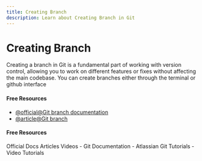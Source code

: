 ```yaml
---
title: Creating Branch
description: Learn about Creating Branch in Git
---
```


# Creating Branch

Creating a branch in Git is a fundamental part of working with version control, allowing you to work on different features or fixes without affecting the main codebase. You can create branches either through the terminal or github interface

#### Free Resources

- [@official@Git branch documentation](https://git-scm.com/docs/git-branch)
- [@article@Git branch](https://www.atlassian.com/git/tutorials/using-branches)

#### Free Resources

<Tabs defaultValue="official">
<TabsList>
<TabsTrigger value="official">Official Docs</TabsTrigger>
<TabsTrigger value="article">Articles</TabsTrigger>
<TabsTrigger value="video">Videos</TabsTrigger>
</TabsList>

<TabsContent value="official">
- <Link href="https://git-scm.com/docs">Git Documentation</Link>
</TabsContent>
<TabsContent value="article">
- <Link href="https://www.atlassian.com/git/tutorials">Atlassian Git Tutorials</Link>
</TabsContent>
<TabsContent value="video">
- <Link href="https://www.youtube.com/results?search_query=git+creating-branch+tutorial">Video Tutorials</Link>
</TabsContent>
</Tabs>

<Outlet path="3-git-branching/basics/creating-branch" />

